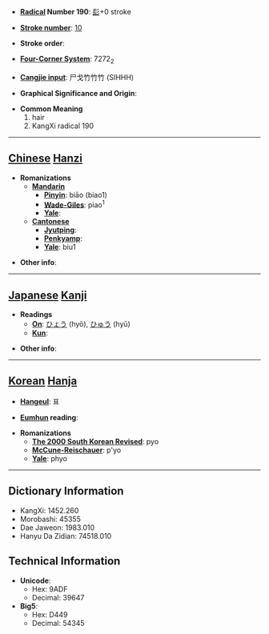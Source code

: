 * '''[[Wiktionary:Chinese radical index| Radical]] Number 190''': [[Wiktionary:Chinese radical index 髟|髟]]+0 stroke

* '''[[Wiktionary:Chinese total strokes index|Stroke number]]''': [[Wiktionary:Chinese total strokes index 10|10]]

* '''Stroke order''': 

* '''[[Wiktionary:Chinese four corner index|Four-Corner System]]''': 7272<sub>2</sub>

* '''[[Wiktionary:Chinese Cangjie index|Cangjie input]]''': 尸戈竹竹竹 (SIHHH)

* '''Graphical Significance and Origin''': 

* '''Common Meaning'''
*#hair
*# KangXi radical 190


----

== [[Chinese]] [[Hanzi]] ==

* '''Romanizations'''
** '''[[Mandarin]]'''
*** '''[[Pinyin]]''': biāo (biao1)
*** '''[[Wade-Giles]]''': piao<sup>1</sup>
*** '''[[Yale]]''': 
** '''[[Cantonese]]'''
*** '''[[Jyutping]]''':
*** '''[[Penkyamp]]''': 
*** '''[[Yale]]''': biu1

* '''Other info''': 

----

== [[Japanese]] [[Kanji]] ==

* '''Readings'''
** '''[[On]]''': [[ひょう]] (hyō), [[ひゅう]] (hyū)
** '''[[Kun]]''': 

* '''Other info''':  

----

== [[Korean]] [[Hanja]] ==

* '''[[Hangeul]]''': 표

* '''[[Eumhun]] reading''': 

* '''Romanizations'''
** '''[[The 2000 South Korean Revised Romanization|The 2000 South Korean Revised]]''': pyo
** '''[[McCune-Reischauer]]''': p'yo
** '''[[Yale]]''': phyo

----

== Dictionary Information ==

* KangXi: 1452.260
* Morobashi: 45355
* Dae Jaweon: 1983.010
* Hanyu Da Zidian: 74518.010

== Technical Information ==

* '''Unicode''':
** Hex: 9ADF
** Decimal: 39647
* '''Big5''':
** Hex: D449
** Decimal: 54345